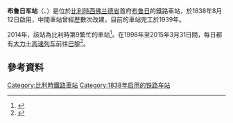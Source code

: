{{Expand language|1=nl|time=2021-02-06T09:57:55+00:00}}
{{Infobox station 
| name          = 布鲁日
| native_name   = Brugge
| type          = [[File:SNCB_logo.svg|32px]]
| style         = Belgium Railway
| image         = Brugge Station R07.jpg
| image_size    = 
| image_caption = 
| address       = {{BEL}}[[布鲁日|布鲁日]]
| coordinates   = {{Coord|51|11|50|N|3|13|2|E|region:BE_type:railwaystation|display=inline,title}}
| line          =
| other         = 
| structure     = 
| platform      = 5
| depth         = 
| levels        = 
| tracks        = 
| parking       = 
| bicycle       = 
| baggage_check = 
| opened        = 1838年8月12日
| closed        = 
| rebuilt       = 
| electrified   = 
| ADA           = 
| code          = FR
| owned         = [[比利時國鐵|比利時國鐵]] 
| zone          = 
| smartcardname =
| smartcardstatus =
| former        = 
| passengers    = 
| pass_year     = 
| pass_percent  = 
| pass_system   = 
| mpassengers   = 
| services      = 
| map_locator   = 
}}

'''布鲁日车站'''（{{lang-nl|Station Brugge}}、{{lang-fr|Gare de Bruges}}）是位於[[比利時|比利時]][[西佛兰德省|西佛兰德省]]首府[[布鲁日|布鲁日]]的鐵路車站，於1838年8月12日啟用，中間車站曾經歷數次改建，目前的車站完工於1939年。

2014年，該站為比利時第9繁忙的車站<ref>{{Cite web|url=http://www.belgianrail.be/nl/corporate/in-de-kijker/~/media/4607E14CADCB43098D587B918AE0EED8.ashx|title=NMBS Aantal instappende reizigers / SNCB Nombre de voyageurs montés 2014|access-date=2021-08-25|archive-date=2016-07-21|archive-url=https://web.archive.org/web/20160721165528/http://www.belgianrail.be/nl/corporate/in-de-kijker/~/media/4607E14CADCB43098D587B918AE0EED8.ashx|dead-url=no}}</ref>。在1998年至2015年3月31日間，每日都有[[大力士高速列车|大力士高速列车]]前往[[巴黎|巴黎]]<ref>{{Cite web |url=http://www.standaard.be/cnt/dmf20150330_01606940 |title=Article about final Thalys to Ostend |access-date=2021-02-06 |archive-date=2018-09-28 |archive-url=https://web.archive.org/web/20180928202401/http://www.standaard.be/cnt/dmf20150330_01606940 |dead-url=no }}</ref>。

{{Gallery
|title=
|width=200
|height=150
|align=center
|File:Brugge eerste station.jpg|第一代站房（1840年代）
|File:Brugge tweede station.jpg|第二代站房（1890年代）
}}

==參考資料==
{{reflist}}

{{Belgium-stub}}

[[Category:比利時鐵路車站|Category:比利時鐵路車站]]
[[Category:1838年启用的铁路车站|Category:1838年启用的铁路车站]]